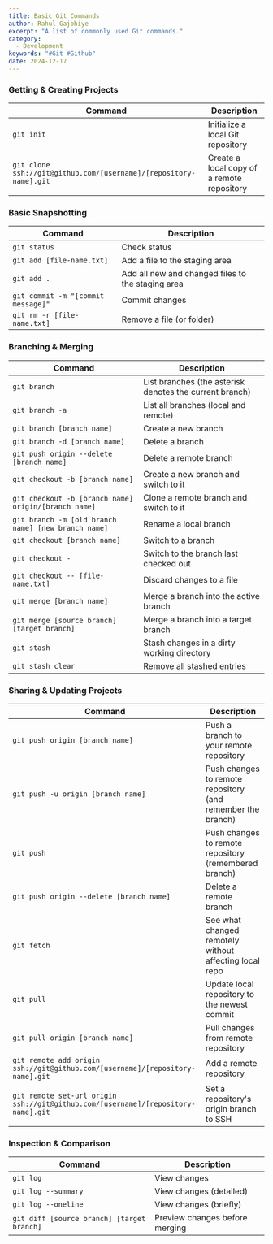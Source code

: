 ```yaml
---
title: Basic Git Commands
author: Rahul Gajbhiye
excerpt: "A list of commonly used Git commands."
category:
  - Development
keywords: "#Git #Github"
date: 2024-12-17
---
```


### Getting & Creating Projects

| Command                                                           | Description                                |
| ----------------------------------------------------------------- | ------------------------------------------ |
| `git init`                                                        | Initialize a local Git repository          |
| `git clone ssh://git@github.com/[username]/[repository-name].git` | Create a local copy of a remote repository |

### Basic Snapshotting

| Command                            | Description                                       |
| ---------------------------------- | ------------------------------------------------- |
| `git status`                       | Check status                                      |
| `git add [file-name.txt]`          | Add a file to the staging area                    |
| `git add .`                        | Add all new and changed files to the staging area |
| `git commit -m "[commit message]"` | Commit changes                                    |
| `git rm -r [file-name.txt]`        | Remove a file (or folder)                         |

### Branching & Merging

| Command                                              | Description                                             |
| ---------------------------------------------------- | ------------------------------------------------------- |
| `git branch`                                         | List branches (the asterisk denotes the current branch) |
| `git branch -a`                                      | List all branches (local and remote)                    |
| `git branch [branch name]`                           | Create a new branch                                     |
| `git branch -d [branch name]`                        | Delete a branch                                         |
| `git push origin --delete [branch name]`             | Delete a remote branch                                  |
| `git checkout -b [branch name]`                      | Create a new branch and switch to it                    |
| `git checkout -b [branch name] origin/[branch name]` | Clone a remote branch and switch to it                  |
| `git branch -m [old branch name] [new branch name]`  | Rename a local branch                                   |
| `git checkout [branch name]`                         | Switch to a branch                                      |
| `git checkout -`                                     | Switch to the branch last checked out                   |
| `git checkout -- [file-name.txt]`                    | Discard changes to a file                               |
| `git merge [branch name]`                            | Merge a branch into the active branch                   |
| `git merge [source branch] [target branch]`          | Merge a branch into a target branch                     |
| `git stash`                                          | Stash changes in a dirty working directory              |
| `git stash clear`                                    | Remove all stashed entries                              |

### Sharing & Updating Projects

| Command                                                                           | Description                                                 |
| --------------------------------------------------------------------------------- | ----------------------------------------------------------- |
| `git push origin [branch name]`                                                   | Push a branch to your remote repository                     |
| `git push -u origin [branch name]`                                                | Push changes to remote repository (and remember the branch) |
| `git push`                                                                        | Push changes to remote repository (remembered branch)       |
| `git push origin --delete [branch name]`                                          | Delete a remote branch                                      |
| `git fetch`                                                                       | See what changed remotely without affecting local repo      |
| `git pull`                                                                        | Update local repository to the newest commit                |
| `git pull origin [branch name]`                                                   | Pull changes from remote repository                         |
| `git remote add origin ssh://git@github.com/[username]/[repository-name].git`     | Add a remote repository                                     |
| `git remote set-url origin ssh://git@github.com/[username]/[repository-name].git` | Set a repository's origin branch to SSH                     |

### Inspection & Comparison

| Command                                    | Description                    |
| ------------------------------------------ | ------------------------------ |
| `git log`                                  | View changes                   |
| `git log --summary`                        | View changes (detailed)        |
| `git log --oneline`                        | View changes (briefly)         |
| `git diff [source branch] [target branch]` | Preview changes before merging |
